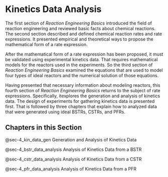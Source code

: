 # Kinetics Data Analysis

The first section of *Reaction Engineering Basics* introduced the field of reaction engineering and reviewed basic facts about chemical reactions. The second section described and defined chemical reaction rates and rate expressions. It presented empirical and theoretical ways to propose the mathematical form of a rate expression.

After the mathematical form of a rate expression has been proposed, it must be validated using experimental kinetics data. That requires mathematical models for the reactors used in the experiments. So the third section of *Reaction Engineering Basics* examined the equations that are used to model four types of ideal reactors and the numerical solution of those equations.

Having presented that necessary information about modeling reactors, this fourth section of *Reaction Engineering Basics* returns to the subject of rate expressions. Specifically, itexplores the generation and analysis of kinetics data. The design of experiments for gathering kinetics data is presented first. That is followed by three chapters that explain how to analyzed data that were generated using ideal BSTRs, CSTRs, and PFRs.

## Chapters in this Section

@sec-4_kin_data_gen Generation and Analysis of Kinetics Data

@sec-4_bstr_data_analysis Analysis of Kinetics Data from a BSTR

@sec-4_cstr_data_analysis Analysis of Kinetics Data from a CSTR

@sec-4_pfr_data_analysis Analysis of Kinetics Data from a PFR
